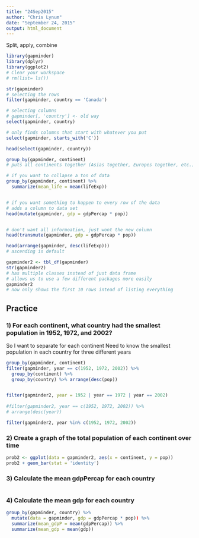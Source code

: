 ```yaml
---
title: "24Sep2015"
author: "Chris Lynum"
date: "September 24, 2015"
output: html_document
---
```


Split, apply, combine

```r
library(gapminder)
library(dplyr)
library(ggplot2)
# Clear your workspace
# rm(list= ls())
```



```r
str(gapminder)
# selecting the rows
filter(gapminder, country == 'Canada')

# selecting columns
# gapminder[, 'country'] <- old way
select(gapminder, country)

# only finds columns that start with whatever you put
select(gapminder, starts_with('C'))

head(select(gapminder, country))
```


```r
group_by(gapminder, continent)
# puts all continents together (Asias together, Europes together, etc.)

# if you want to collapse a ton of data
group_by(gapminder, continent) %>%
  summarize(mean_life = mean(lifeExp))


# if you want something to happen to every row of the data
# adds a column to data set
head(mutate(gapminder, gdp = gdpPercap * pop)) 


# don't want all informoation, just wont the new column
head(transmute(gapminder, gdp = gdpPercap * pop))
```


```r
head(arrange(gapminder, desc(lifeExp)))
# ascending is default
```

```r
gapminder2 <- tbl_df(gapminder)
str(gapminder2)
# has multiple classes instead of just data frame
# allows us to use a few different packages more easily
gapminder2
# now only shows the first 10 rows intead of listing everything
```


## Practice

### 1) For each continent, what country had the smallest population in 1952, 1972, and 2002?

So I want to separate for each continent
Need to know the smallest population in each country
for three different years
```r
group_by(gapminder, continent)
filter(gapminder, year == c(1952, 1972, 2002)) %>% 
  group_by(continent) %>%
  group_by(country) %>% arrange(desc(pop))


filter(gapminder2, year = 1952 | year == 1972 | year == 2002)
  
#filter(gapminder2, year == c(1952, 1972, 2002)) %>%
# arrange(desc(year))

filter(gapminder2, year %in% c(1952, 1972, 2002))

```

### 2) Create a graph of the total population of each continent over time
```r
prob2 <- ggplot(data = gapminder2, aes(x = continent, y = pop))
prob2 + geom_bar(stat = 'identity')
```


### 3) Calculate the mean gdpPercap for each country

```r

```

### 4) Calculate the mean gdp for each country

```r
group_by(gapminder, country) %>% 
  mutate(data = gapminder, gdp = gdpPercap * pop)) %>%
  summarize(mean_gdpP = mean(gdpPercap)) %>%
  summarize(mean_gdp = mean(gdp))
```

